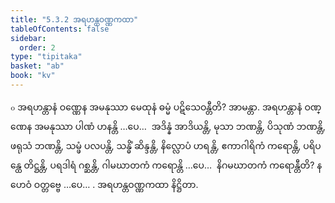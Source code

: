 ```yaml
---
title: "5.3.2 အရဟန္တဝဏ္ဏကထာ"
tableOfContents: false
sidebar:
  order: 2
type: "tipitaka"
basket: "ab"
book: "kv"
---
```



<DynamicBreadcrumb />

<Division number="909" book="kv">

<Paragraph number="2777" book="kv">
๐ အရဟန္တာနံ ဝဏ္ဏေန အမနုဿာ မေထုနံ ဓမ္မံ ပဋိသေဝန္တီတိ? အာမန္တာ. အရဟန္တာနံ ဝဏ္ဏေန အမနုဿာ ပါဏံ ဟနန္တိ …ပေ…  အဒိန္နံ အာဒိယန္တိ, မုသာ ဘဏန္တိ, ပိသုဏံ ဘဏန္တိ, ဖရုသံ ဘဏန္တိ, သမ္ဖံ ပလပန္တိ, သန္ဓိံ ဆိန္ဒန္တိ, နိလ္လောပံ ဟရန္တိ, ဧကာဂါရိကံ ကရောန္တိ, ပရိပန္ထေ တိဋ္ဌန္တိ, ပရဒါရံ ဂစ္ဆန္တိ, ဂါမဃာတကံ ကရောန္တိ …ပေ…  နိဂမဃာတကံ ကရောန္တီတိ? န ဟေဝံ ဝတ္တဗ္ဗေ …ပေ… .

</Paragraph>
</Division>

<Paragraph number="2778" type="center" book="kv">
အရဟန္တဝဏ္ဏကထာ နိဋ္ဌိတာ.
</Paragraph>